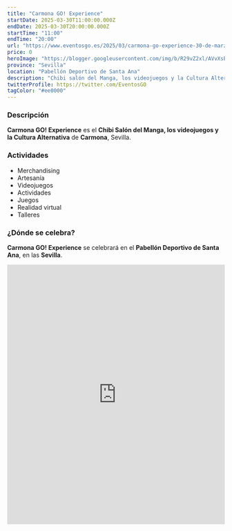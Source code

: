 ```yaml
---
title: "Carmona GO! Experience"
startDate: 2025-03-30T11:00:00.000Z
endDate: 2025-03-30T20:00:00.000Z
startTime: "11:00"
endTime: "20:00"
url: "https://www.eventosgo.es/2025/03/carmona-go-experience-30-de-marzo.html"
price: 0
heroImage: "https://blogger.googleusercontent.com/img/b/R29vZ2xl/AVvXsEg9Ys9TgUWbs0Vo-wzKGXWaKfLNq2Bxtx9DwLLhx279QahX68ZqNfk7eLaQ4j4j9Q0FwPY3471E63ZzLbY5wFyhPfrPijCamr6xg0PrXpFP2ivfJKUiryuzgn5i2ISo8wI5UrTcbZvGf5nuK10dosT43zRh6UwokkVP2iyFfI-mX74RKOWKp-fmq8gwko-b/s4961/poster%20experience.jpg"
province: "Sevilla"
location: "Pabellón Deportivo de Santa Ana"
description: "Chibi salón del Manga, los videojuegos y la Cultura Alternativa de Carmona"
twitterProfile: https://twitter.com/EventosGO
tagColor: "#ee0000"
---
```


### Descripción

**Carmona GO! Experience** es el **Chibi Salón del Manga, los videojuegos y la Cultura Alternativa** de **Carmona**, Sevilla.

### Actividades

+ Merchandising
+ Artesanía
+ Videojuegos
+ Actividades
+ Juegos
+ Realidad virtual
+ Talleres

### ¿Dónde se celebra?

**Carmona GO! Experience** se celebrará en el **Pabellón Deportivo de Santa Ana**, en las **Sevilla**.
<iframe src="https://www.google.com/maps/embed?pb=!1m18!1m12!1m3!1d14233.148173904257!2d-5.655503432617199!3d37.47047569521244!2m3!1f0!2f0!3f0!3m2!1i1024!2i768!4f13.1!3m3!1m2!1s0xd128c9deeb2deb3%3A0xc19ef18cce5a69aa!2sPabell%C3%B3n%20Pepe%20Rivas!5e1!3m2!1ses!2ses!4v1742839322447!5m2!1ses!2ses" width="100%" height="600"o style="border:0;" allowfullscreen="" loading="lazy" referrerpolicy="no-referrer-when-downgrade"></iframe>
